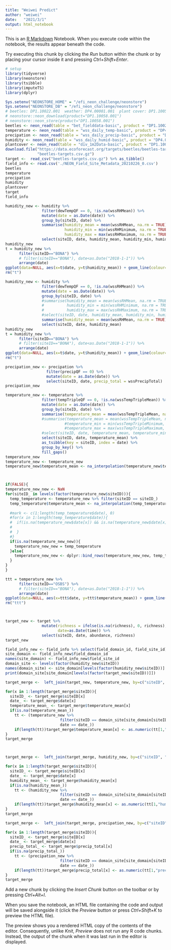 ```yaml
---
title: "Weiwei Predict"
author: "weiwei"
date:   "2021/3/1"
output: html_notebook
---
```


This is an [R Markdown](http://rmarkdown.rstudio.com) Notebook. When you execute code within the notebook, the results appear beneath the code. 

Try executing this chunk by clicking the *Run* button within the chunk or by placing your cursor inside it and pressing *Ctrl+Shift+Enter*. 

```r
# setup
library(tidyverse)
library(neonstore)
library(tsibble)
library(imputeTS)
library(dplyr)

Sys.setenv("NEONSTORE_HOME" = "/efi_neon_challenge/neonstore")
Sys.setenv("NEONSTORE_DB" = "/efi_neon_challenge/neonstore")
# beetles: DP1.10022.001  weather: DP4.00001.001  plant cover: DP1.10058.001
# neonstore::neon_download(product="DP1.10058.001")
# neonstore::neon_store(product="DP1.10058.001")
beetles <- neon_read(table = "bet_fielddata-basic", product = "DP1.10022.001")
temperature <- neon_read(table = "wss_daily_temp-basic", product = "DP4.00001.001")
precipation <- neon_read(table = "wss_daily_precip-basic", product = "DP4.00001.001")
humidity <- neon_read(table = "wss_daily_humid-basic", product = "DP4.00001.001")
plantcover <- neon_read(table = "div_1m2Data-basic", product = "DP1.10058.001")
download.file("https://data.ecoforecast.org/targets/beetles/beetles-targets.csv.gz",
              "beetles-targets.csv.gz")
target <-  read_csv("beetles-targets.csv.gz") %>% as_tibble()
field_info <- read.csv('./NEON_Field_Site_Metadata_20210226_0.csv')
beetles
temperature
precipation
humidity
plantcover
target
field_info
```

```r
humidity_new <- humidity %>% 
                filter(dewTempQF == 0, !is.na(wssRHMean)) %>%
                mutate(date = as.Date(date)) %>%
                group_by(siteID, date) %>%
                summarise(humidity_mean = mean(wssRHMean, na.rm = TRUE),
                          humidity_min = min(wssRHMinimum, na.rm = TRUE),
                          humidity_max = max(wssRHMaximum, na.rm = TRUE)) %>%
                select(siteID, date, humidity_mean, humidity_min, humidity_max)
humidity_new
t = humidity_new %>% 
      filter(siteID=="BONA") %>% 
      # filter(siteID=="BONA"), date<as.Date("2018-1-1")) %>% 
      arrange(date)
ggplot(data=NULL, aes(x=t$date, y=t$humidity_mean)) + geom_line(colour="lightblue", size=1) + geom_point(colour="lightblue", size=2)
rm("t")

```
```r
humidity_new <- humidity %>% 
                filter(dewTempQF == 0, !is.na(wssRHMean)) %>%
                mutate(date = as.Date(date)) %>%
                group_by(siteID, date) %>%
                #summarise(humidity_mean = mean(wssRHMean, na.rm = TRUE),
                #          humidity_min = min(wssRHMinimum, na.rm = TRUE),
                #          humidity_max = max(wssRHMaximum, na.rm = TRUE)) %>%
                #select(siteID, date, humidity_mean, humidity_min, humidity_max)
                summarise(humidity_mean = mean(wssRHMean, na.rm = TRUE)) %>%
                select(siteID, date, humidity_mean)
humidity_new
t = humidity_new %>% 
      filter(siteID=="BONA") %>% 
      # filter(siteID=="BONA"), date<as.Date("2018-1-1")) %>% 
      arrange(date)
ggplot(data=NULL, aes(x=t$date, y=t$humidity_mean)) + geom_line(colour="lightblue", size=1) + geom_point(colour="lightblue", size=2)
rm("t")
```

```r
precipation_new <- precipation %>% 
                  filter(precipQF == 0) %>%
                  mutate(date = as.Date(date)) %>%
                  select(siteID, date, precip_total = wssPrecipTotal)
precipation_new
```
```r
temperature_new <- temperature %>% 
                filter(tempTripleQF == 0, !is.na(wssTempTripleMean)) %>%
                mutate(date = as.Date(date)) %>%
                group_by(siteID, date) %>%
                summarise(temperature_mean = mean(wssTempTripleMean, na.rm = TRUE))%>%
                #summarise(temperature_mean = mean(wssTempTripleMean, na.rm = TRUE),
                          #temperature_min = min(wssTempTripleMinimum, na.rm = TRUE),
                          #temperature_max = max(wssTempTripleMaximum, na.rm = TRUE)) %>%
                #select(siteID, date, temperature_mean, temperature_min, temperature_max) %>%
                select(siteID, date, temperature_mean) %>%
                as_tsibble(key = siteID, index = date) %>%
                group_by_key() %>%
                fill_gaps()
temperature_new
temperature_new <- temperature_new
temperature_new$temperature_mean <- na_interpolation(temperature_new$temperature_mean)



if(FALSE){
temperature_new_new <- NaN
for(siteID_ in levels(factor(temperature_new$siteID))){
  temp_temperature <- temperature_new %>% filter(siteID == siteID_)
  temp_temperature$temperature_mean <- na_interpolation(temp_temperature$temperature_mean)
  
  #mark <- c(1:length(temp_temperature$date), 0)
  #for(x in 1:length(temp_temperature$date)){
  #  if(is.na(temperature_new$date[x]) && is.na(temperature_new$date[x])){
  #    
  #  }
  #}
  if(is.na(temperature_new_new)){
    temperature_new_new = temp_temperature
  }else{
    temperature_new_new <- dplyr::bind_rows(temperature_new_new, temp_temperature)
  }
}
}

ttt = temperature_new %>% 
      filter(siteID=="OSBS") %>% 
      # filter(siteID=="BONA"), date<as.Date("2018-1-1")) %>% 
      arrange(date)
ggplot(data=NULL, aes(x=ttt$date, y=ttt$temperature_mean)) + geom_line(colour="lightblue", size=1) + geom_point(colour="lightblue", size=2)
rm("ttt")




```

```r
target_new <- target %>% 
                mutate(richness = ifelse(is.na(richness), 0, richness),
                       date=as.Date(time)) %>%
                select(siteID, date, abundance, richness)
target_new
```
```r
field_info_new <- field_info %>% select(field_domain_id, field_site_id)
site_domain <- field_info_new$field_domain_id
names(site_domain) <- field_info_new$field_site_id
domain_site <- levels(factor(humidity_new$siteID))
names(domain_site) <- site_domain[levels(factor(humidity_new$siteID))]
print(domain_site[site_domain[levels(factor(target_new$siteID))]])

target_merge <-  left_join(target_new, temperature_new, by=c("siteID", "date"))

for(x in 1:length(target_merge$siteID)){
  siteID_ <- target_merge$siteID[x]
  date_ <- target_merge$date[x]
  temperature_mean_ <- target_merge$temperature_mean[x]
  if(is.na(temperature_mean_))
    tt <- (temperature_new %>%
                        filter(siteID == domain_site[site_domain[siteID_]], 
                        date == date_))
    if(length(tt))target_merge$temperature_mean[x] <- as.numeric(tt[1,"temperature_mean"])
}
target_merge



target_merge <-  left_join(target_merge, humidity_new, by=c("siteID", "date"))

for(x in 1:length(target_merge$siteID)){
  siteID_ <- target_merge$siteID[x]
  date_ <- target_merge$date[x]
  humidity_mean_ <- target_merge$humidity_mean[x]
  if(is.na(humidity_mean_))
    tt <- (humidity_new %>%
                        filter(siteID == domain_site[site_domain[siteID_]], 
                        date == date_))
    if(length(tt))target_merge$humidity_mean[x] <- as.numeric(tt[1,"humidity_mean"])
}
target_merge

target_merge <-  left_join(target_merge, precipation_new, by=c("siteID", "date"))

for(x in 1:length(target_merge$siteID)){
  siteID_ <- target_merge$siteID[x]
  date_ <- target_merge$date[x]
  precip_total_ <- target_merge$precip_total[x]
  if(is.na(precip_total_))
    tt <- (precipation_new %>%
                        filter(siteID == domain_site[site_domain[siteID_]], 
                        date == date_))
    if(length(tt))target_merge$precip_total[x] <- as.numeric(tt[1,"precip_total"])
}
target_merge
```
Add a new chunk by clicking the *Insert Chunk* button on the toolbar or by pressing *Ctrl+Alt+I*.

When you save the notebook, an HTML file containing the code and output will be saved alongside it (click the *Preview* button or press *Ctrl+Shift+K* to preview the HTML file).

The preview shows you a rendered HTML copy of the contents of the editor. Consequently, unlike *Knit*, *Preview* does not run any R code chunks. Instead, the output of the chunk when it was last run in the editor is displayed.
